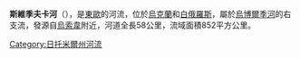 '''斯維季夫卡河'''（{{lang-be|Свідовец}}），是[[東歐|東歐]]的河流，位於[[烏克蘭|烏克蘭]]和[[白俄羅斯|白俄羅斯]]，屬於[[烏博爾季河|烏博爾季河]]的右支流，發源自[[烏索韋|烏索韋]]附近，河道全長58公里，流域面積852平方公里。

{{DEFAULTSORT:Свидівка (річка)}}
[[Category:日托米爾州河流|Category:日托米爾州河流]]


{{Ukraine-river-stub}}